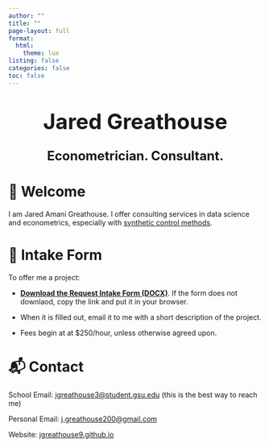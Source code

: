 ```yaml
---
author: ""
title: ""
page-layout: full
format:
  html:
    theme: lux
listing: false
categories: false
toc: false
---
```


<h1 style="text-align: center; font-size: 3em; margin-top: 1em;">Jared Greathouse</h1>
<h2 style="text-align: center; font-size: 1.8em; margin-top: 0.5em;">Econometrician. Consultant.</h2>


# 👋 Welcome

I am Jared Amani Greathouse. I offer consulting services in data science and econometrics, especially with [synthetic control methods](https://mlsynth.readthedocs.io/en/latest/).

# 📄 Intake Form

To offer me a project:

- [**Download the Request Intake Form (DOCX)**](http://jgreathouse9.github.io/files/Request_Intake_Form.docx). If the form does not downlaod, copy the link and put it in your browser. 

- When it is filled out, email it to me with a short description of the project.

- Fees begin at at $250/hour, unless otherwise agreed upon.

# 📬 Contact

School Email: [jgreathouse3@student.gsu.edu](mailto:jgreathouse3@student.gsu.edu) (this is the best way to reach me)

Personal Email: [j.greathouse200@gmail.com](mailto:j.greathouse200@gmail.com)

Website: [jgreathouse9.github.io](https://jgreathouse9.github.io)
